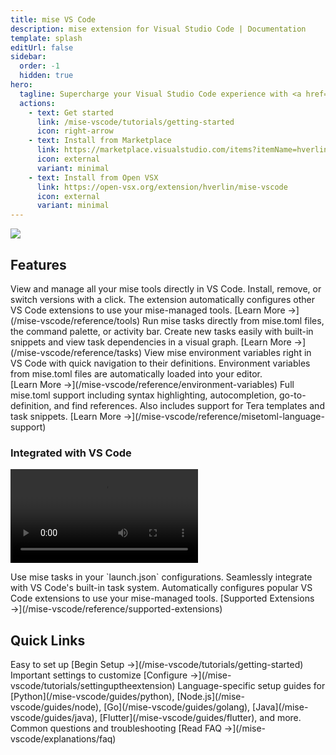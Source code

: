 ```yaml
---
title: mise VS Code
description: mise extension for Visual Studio Code | Documentation
template: splash
editUrl: false
sidebar:
  order: -1
  hidden: true
hero:
  tagline: Supercharge your Visual Studio Code experience with <a href='https://mise.jdx.dev'>mise</a> (mise-en-place)
  actions:
    - text: Get started
      link: /mise-vscode/tutorials/getting-started
      icon: right-arrow
    - text: Install from Marketplace
      link: https://marketplace.visualstudio.com/items?itemName=hverlin.mise-vscode
      icon: external
      variant: minimal
    - text: Install from Open VSX
      link: https://open-vsx.org/extension/hverlin/mise-vscode
      icon: external
      variant: minimal
---
```


![]( ../../../../screenshots/mise-vscode-screenshot.png)


## Features

<CardGrid stagger>
  <Card title="Tool Management" icon="puzzle" to="/mise-vscode/reference/tools">
    View and manage all your mise tools directly in VS Code. Install, remove, or switch versions with a click. The extension automatically configures other VS Code extensions to use your mise-managed tools.
    [Learn&nbsp;More&nbsp;→](/mise-vscode/reference/tools)
  </Card>
  <Card title="Task Runner" icon="list-format">
    Run mise tasks directly from mise.toml files, the command palette, or activity bar. Create new tasks easily with built-in snippets and view task dependencies in a visual graph.
    [Learn&nbsp;More&nbsp;→](/mise-vscode/reference/tasks)
  </Card>
  <Card title="Environment Variables" icon="setting">
    View mise environment variables right in VS Code with quick navigation to their definitions. Environment variables from mise.toml files are automatically loaded into your editor.
    [Learn&nbsp;More&nbsp;→](/mise-vscode/reference/environment-variables)
  </Card>
  <Card title="Mise TOML support" icon="document">
    Full mise.toml support including syntax highlighting, autocompletion, go-to-definition, and find references. Also includes support for Tera templates and task snippets.
    [Learn&nbsp;More&nbsp;→](/mise-vscode/reference/misetoml-language-support)
  </Card>
</CardGrid>


### Integrated with VS Code

<video
  controls={true}
  src="https://github.com/user-attachments/assets/c2ad5e60-f011-46a4-8e1b-1da4264f0d09"></video>


<CardGrid>
  <Card title="Works with VS Code Tasks" icon="open-book">
    Use mise tasks in your `launch.json` configurations. Seamlessly integrate with VS Code's built-in task system.
  </Card>
  <Card title="Tool Integration" icon="setting">
    Automatically configures popular VS Code extensions to use your mise-managed tools.
    [Supported Extensions →](/mise-vscode/reference/supported-extensions)
  </Card>
</CardGrid>


## Quick Links

<CardGrid>
  <Card title="Getting Started" icon="rocket">
    Easy to set up
    [Begin Setup →](/mise-vscode/tutorials/getting-started)
  </Card>
  <Card title="Important defaults" icon="setting">
    Important settings to customize
    [Configure →](/mise-vscode/tutorials/settinguptheextension)
  </Card>
  <Card title="Language Guides" icon="open-book">
    Language-specific setup guides for [Python](/mise-vscode/guides/python), [Node.js](/mise-vscode/guides/node), [Go](/mise-vscode/guides/golang), [Java](/mise-vscode/guides/java), [Flutter](/mise-vscode/guides/flutter), and more.
  </Card>
  <Card title="FAQ" icon="information">
    Common questions and troubleshooting
    [Read FAQ →](/mise-vscode/explanations/faq)
  </Card>
</CardGrid>